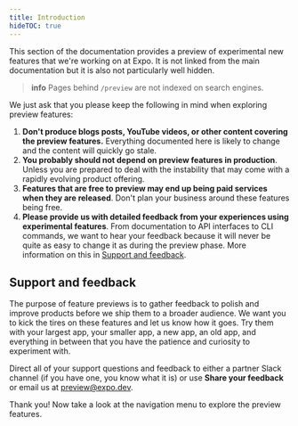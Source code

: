 ```yaml
---
title: Introduction
hideTOC: true
---
```


This section of the documentation provides a preview of experimental new features that we're working on at Expo. It is not linked from the main documentation but it is also not particularly well hidden.

> **info** Pages behind `/preview` are not indexed on search engines.

We just ask that you please keep the following in mind when exploring preview features:

1. **Don't produce blogs posts, YouTube videos, or other content covering the preview features.** Everything documented here is likely to change and the content will quickly go stale.
2. **You probably should not depend on preview features in production**. Unless you are prepared to deal with the instability that may come with a rapidly evolving product offering.
3. **Features that are free to preview may end up being paid services when they are released**. Don't plan your business around these features being free.
4. **Please provide us with detailed feedback from your experiences using experimental features**. From documentation to API interfaces to CLI commands, we want to hear your feedback because it will never be quite as easy to change it as during the preview phase. More information on this in [Support and feedback](#support-and-feedback).

## Support and feedback

The purpose of feature previews is to gather feedback to polish and improve products before we ship them to a broader audience. We want you to kick the tires on these features and let us know how it goes. Try them with your largest app, your smaller app, a new app, an old app, and everything in between that you have the patience and curiosity to experiment with.

Direct all of your support questions and feedback to either a partner Slack channel (if you have one, you know what it is) or use **Share your feedback** or email us at [preview@expo.dev](mailto:preview@expo.dev).

Thank you! Now take a look at the navigation menu to explore the preview features.
